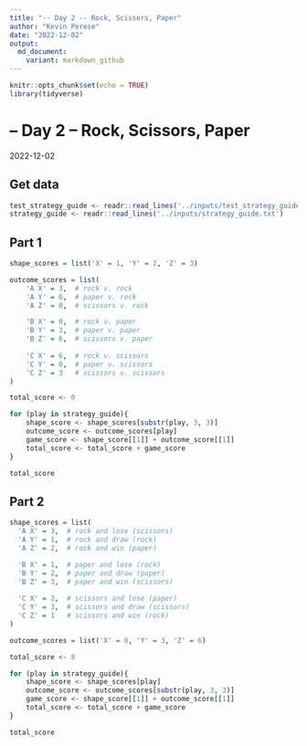 ```yaml
---
title: "-- Day 2 -- Rock, Scissors, Paper"
author: "Kevin Perese"
date: "2022-12-02"
output:
  md_document:
    variant: markdown_github
---
```


```r
knitr::opts_chunk$set(echo = TRUE)
library(tidyverse)
```

# -- Day 2 -- Rock, Scissors, Paper
2022-12-02

## Get data
```r
test_strategy_guide <- readr::read_lines('../inputs/test_strategy_guide.txt')
strategy_guide <- readr::read_lines('../inputs/strategy_guide.txt')
```


## Part 1
```r

shape_scores = list('X' = 1, 'Y' = 2, 'Z' = 3)

outcome_scores = list(
    'A X' = 3,  # rock v. rock
    'A Y' = 6,  # paper v. rock
    'A Z' = 0,  # scissors v. rock

    'B X' = 0,  # rock v. paper
    'B Y' = 3,  # paper v. paper
    'B Z' = 6,  # scissors v. paper
        
    'C X' = 6,  # rock v. scissors
    'C Y' = 0,  # paper v. scissors
    'C Z' = 3   # scissors v. scissors
)

total_score <- 0

for (play in strategy_guide){
    shape_score <- shape_scores[substr(play, 3, 3)]
    outcome_score <- outcome_scores[play]
    game_score <- shape_score[[1]] + outcome_score[[1]]
    total_score <- total_score + game_score
}

total_score
```


## Part 2
```r

shape_scores = list(
  'A X' = 3,  # rock and lose (scissors)
  'A Y' = 1,  # rock and draw (rock)
  'A Z' = 2,  # rock and win (paper)

  'B X' = 1,  # paper and lose (rock)
  'B Y' = 2,  # paper and draw (paper)
  'B Z' = 3,  # paper and win (scissors)
        
  'C X' = 2,  # scissors and lose (paper)
  'C Y' = 3,  # scissors and draw (scissors)
  'C Z' = 1   # scissors and win (rock)
)

outcome_scores = list('X' = 0, 'Y' = 3, 'Z' = 6)

total_score <- 0

for (play in strategy_guide){
    shape_score <- shape_scores[play]
    outcome_score <- outcome_scores[substr(play, 3, 3)]
    game_score <- shape_score[[1]] + outcome_score[[1]]
    total_score <- total_score + game_score
}

total_score
```
